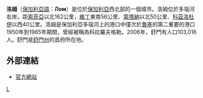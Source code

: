 {{Infobox City
|chinese_name = 洛姆
|official_name = Лом
|image_flag= 
|image_seal= 
|image_map = 
|mapsize = 
|subdivision_type = [[国家|国家]]
|subdivision_name =  [[保加利亞|保加利亞]]
|leader_title = 
|leader_name =
|region= 
|departement= 
|party=
|mandat=since = 
|area_total = 
|population_as_of  = 2005-09-13
|population_total = 29,981
|population_density = 
|timezone = +2
|latd = 
|latm = 
|lats = 
|latNS = 
|longd = 
|longm = 
|longs = 
|longEW = 
|website = 
|}}
'''洛姆'''（[[保加利亞語|保加利亞語]]：'''Лом'''）是位於[[保加利亞|保加利亞]]西北部的一個城市。洛姆位於多瑙河右岸。距[[索菲亞|索菲亞]]以北162公里，[[維丁|維丁]]東南56公里、[[蒙塔納|蒙塔納]]以北50公里、[[科茲洛杜伊|科茲洛杜伊]]以西40公里。洛姆是保加利亞多瑙河上的港口中僅次於[[魯塞|魯塞]]的第二重要的港口1950年到1965年期間，曾經被稱為科拉羅夫格勒。2006年，舒門有人口103,016人。舒門是[[舒門州|舒門州]]的首府所在地。

== 外部連結 ==
* [http://www.lom.bg 官方網站] {{Wayback|url=http://www.lom.bg/ |date=20210410201017 }}
{{commonscat|Lom, Bulgaria}}

{{保加利亞城市}}

[[Category:蒙塔纳州城市|L]]